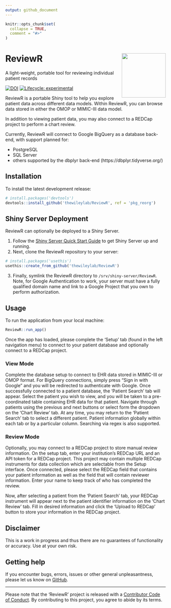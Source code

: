 ```yaml
---
output: github_document
---
```


<!-- README.md is generated from README.Rmd. Please edit that file -->

```r
knitr::opts_chunk$set(
  collapse = TRUE,
  comment = "#>"
)
```

# ReviewR <img src='man/figures/logo.png' align="right" height="138.5" />
A light-weight, portable tool for reviewing individual patient records

<!-- badges: start -->
[![DOI](https://zenodo.org/badge/DOI/10.5281/zenodo.1488534.svg)](https://doi.org/10.5281/zenodo.1488534)
[![Lifecycle: experimental](https://img.shields.io/badge/lifecycle-experimental-orange.svg)](https://www.tidyverse.org/lifecycle/#experimental)
<!-- badges: end -->

ReviewR is a portable Shiny tool to help you explore patient data across different data models. Within ReviewR, you can browse data stored in either the OMOP or MIMIC-III data model.

In addition to viewing patient data, you may also connect to a REDCap project to perform a chart review.

Currently, ReviewR will connect to Google BigQuery as a database back-end, with support planned for:

  * PostgreSQL
  * SQL Server
  * others supported by the dbplyr back-end (https://dbplyr.tidyverse.org/)

## Installation

To install the latest development release:
```r
# install.packages('devtools')
devtools::install_github('thewileylab/ReviewR', ref = 'pkg_reorg')
```

## Shiny Server Deployment

ReviewR can optionally be deployed to a Shiny Server. 

1. Follow the [Shiny Server Quick Start Guide](https://support.rstudio.com/hc/en-us/articles/360011458854-Shiny-Server-Quick-Start-Installation-and-Configuration) to get Shiny Server up and running. 
2. Next, clone the ReviewR repository to your server: 
```r
# install.packages('usethis')
usethis::create_from_github('thewileylab/ReviewR')
```
3. Finally, symlink the ReviewR directory to `/srv/shiny-server/ReviewR`. Note, for Google Authentication to work, your server must have a fully qualified domain name and link to a Google Project that you own to perform authorization. 

## Usage
To run the application from your local machine:
```r
ReviewR::run_app()
```

Once the app has loaded, please complete the 'Setup' tab (found in the left navigation menu) to connect to your patient database and optionally connect to a REDCap project.

### View Mode

Complete the database setup to connect to EHR data stored in MIMIC-III or OMOP format. For BigQuery connections, simply press "Sign in with Google" and you will be redirected to authenticate with Google. Once successfully connected to a patient database, the 'Patient Search' tab will appear. Select the patient you wish to view, and you will be taken to a pre-coordinated table containing EHR data for that patient. Navigate through patients using the previous and next buttons or select form the dropdown on the 'Chart Review' tab. At any time, you may return to the 'Patient Search' tab to select a different patient. Patient information globally within each tab or by a particular column. Searching via regex is also supported.

### Review Mode

Optionally, you may connect to a REDCap project to store manual review information. On the setup tab, enter your institution's REDCap URL and an API token for a REDCap project. This project may contain multiple REDCap instruments for data collection which are selectable from the Setup interface. Once connected, please select the REDCap field that contains your patient information as well as the field that will contain reviewer information. Enter your name to keep track of who has completed the review.

Now, after selecting a patient from the 'Patient Search' tab, your REDCap instrument will appear next to the patient identifier information on the 'Chart Review' tab. Fill in desired information and click the 'Upload to REDCap' button to store your information in the REDCap project. 

## Disclaimer
This is a work in progress and thus there are no guarantees of functionality or accuracy. Use at your own risk.

## Getting help

If you encounter bugs, errors, issues or other general unpleasantness, please let us know on [GitHub](https://github.com/thewileylab/ReviewR/issues).

---
Please note that the 'ReviewR' project is released with a [Contributor Code of Conduct](CODE_OF_CONDUCT.md). By contributing to this project, you agree to abide by its terms.
